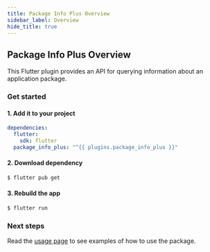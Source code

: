 ```yaml
---
title: Package Info Plus Overview
sidebar_label: Overview
hide_title: true
---
```


## Package Info Plus Overview

This Flutter plugin provides an API for querying information about an
application package.

### Get started

#### 1. Add it to your project

```yaml {4} title="pubspec.yaml"
dependencies:
  flutter:
    sdk: flutter
  package_info_plus: "^{{ plugins.package_info_plus }}"
```

#### 2. Download dependency

```bash
$ flutter pub get
```

#### 3. Rebuild the app

```bash
$ flutter run
```

### Next steps

Read the [usage page](usage.mdx) to see examples of how to use the package.
